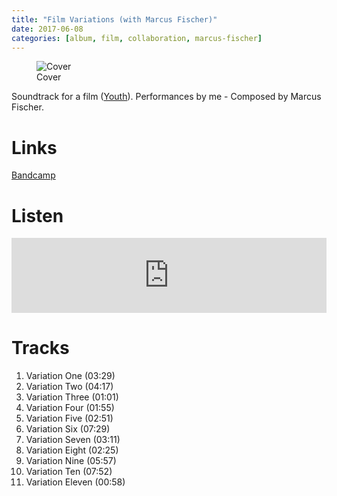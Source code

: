 ```yaml
---
title: "Film Variations (with Marcus Fischer)"
date: 2017-06-08
categories: [album, film, collaboration, marcus-fischer]
---
```


![Cover](cover.jpeg) 

Soundtrack for a film ([Youth](https://www.imdb.com/title/tt5090508/?ref_=nm_flmg_t_1_com)). Performances by me - Composed by Marcus Fischer.

# Links

[Bandcamp](https://marcus-fischer.bandcamp.com/album/film-variations){.btn .btn-primary role="button"} 

# Listen

<iframe style="border: 0; width: 100%; height: 120px;" src="https://bandcamp.com/EmbeddedPlayer/album=4049706219/size=large/bgcol=ffffff/linkcol=0687f5/tracklist=false/artwork=small/transparent=true/" seamless><a href="https://marcus-fischer.bandcamp.com/album/film-variations">Film Variations by Marcus Fischer</a></iframe>

# Tracks

1. Variation One (03:29)
2. Variation Two (04:17)
3. Variation Three (01:01)
4. Variation Four (01:55)
5. Variation Five (02:51)
6. Variation Six (07:29)
7. Variation Seven (03:11)
8. Variation Eight (02:25)
9. Variation Nine (05:57)
10. Variation Ten (07:52)
11. Variation Eleven (00:58)
